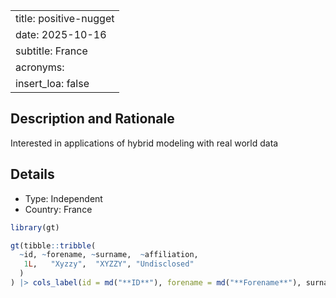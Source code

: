 
---
title: positive-nugget
date: 2025-10-16
subtitle: France
acronyms:
  insert_loa: false
---

## Description and Rationale

Interested in applications of hybrid modeling with real world data

## Details

* Type: Independent
* Country: France

```r
library(gt)

gt(tibble::tribble(
  ~id, ~forename, ~surname,  ~affiliation,
   1L,   "Xyzzy",  "XYZZY", "Undisclosed"
  )
) |> cols_label(id = md("**ID**"), forename = md("**Forename**"), surname ~ md("**Surname**"), affiliation ~ md("**Affiliation**"))
```
